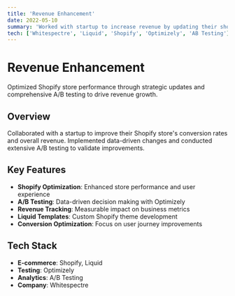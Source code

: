 ```yaml
---
title: 'Revenue Enhancement'
date: 2022-05-10
summary: 'Worked with startup to increase revenue by updating their shopify page and AB testing the results.'
tech: ['Whitespectre', 'Liquid', 'Shopify', 'Optimizely', 'AB Testing']
---
```


# Revenue Enhancement

Optimized Shopify store performance through strategic updates and comprehensive A/B testing to drive revenue growth.

## Overview

Collaborated with a startup to improve their Shopify store's conversion rates and overall revenue. Implemented data-driven changes and conducted extensive A/B testing to validate improvements.

## Key Features

- **Shopify Optimization**: Enhanced store performance and user experience
- **A/B Testing**: Data-driven decision making with Optimizely
- **Revenue Tracking**: Measurable impact on business metrics
- **Liquid Templates**: Custom Shopify theme development
- **Conversion Optimization**: Focus on user journey improvements

## Tech Stack

- **E-commerce**: Shopify, Liquid
- **Testing**: Optimizely
- **Analytics**: A/B Testing
- **Company**: Whitespectre
